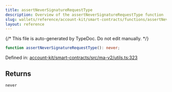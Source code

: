 ```yaml
---
title: assertNeverSignatureRequestType
description: Overview of the assertNeverSignatureRequestType function
slug: wallets/reference/account-kit/smart-contracts/functions/assertNeverSignatureRequestType
layout: reference
---
```


{/* This file is auto-generated by TypeDoc. Do not edit manually. */}

```ts
function assertNeverSignatureRequestType(): never;
```

Defined in: [account-kit/smart-contracts/src/ma-v2/utils.ts:323](https://github.com/alchemyplatform/aa-sdk/blob/0cc60e9f694c242d91befdaa2f26cdec3ee389c5/account-kit/smart-contracts/src/ma-v2/utils.ts#L323)

## Returns

`never`
